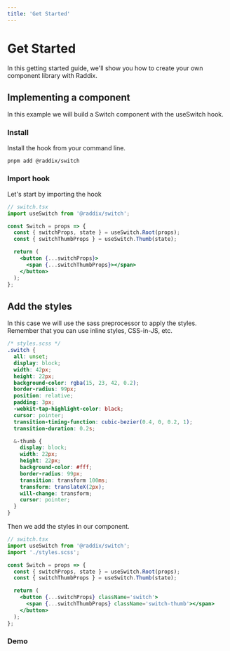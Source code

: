 ```yaml
---
title: 'Get Started'
---
```


# Get Started

In this getting started guide, we'll show you how to create your own
component library with Raddix.

## Implementing a component

In this example we will build a Switch component with the useSwitch hook.

### Install

Install the hook from your command line.

```bash
pnpm add @raddix/switch
```

### Import hook

Let's start by importing the hook

```jsx
// switch.tsx
import useSwitch from '@raddix/switch';

const Switch = props => {
  const { switchProps, state } = useSwitch.Root(props);
  const { switchThumbProps } = useSwitch.Thumb(state);

  return (
    <button {...switchProps}>
      <span {...switchThumbProps}></span>
    </button>
  );
};
```

## Add the styles

In this case we will use the sass preprocessor to apply the styles.
Remember that you can use inline styles, CSS-in-JS, etc.

```scss
/* styles.scss */
.switch {
  all: unset;
  display: block;
  width: 42px;
  height: 22px;
  background-color: rgba(15, 23, 42, 0.2);
  border-radius: 99px;
  position: relative;
  padding: 3px;
  -webkit-tap-highlight-color: black;
  cursor: pointer;
  transition-timing-function: cubic-bezier(0.4, 0, 0.2, 1);
  transition-duration: 0.2s;

  &-thumb {
    display: block;
    width: 22px;
    height: 22px;
    background-color: #fff;
    border-radius: 99px;
    transition: transform 100ms;
    transform: translateX(2px);
    will-change: transform;
    cursor: pointer;
  }
}
```

Then we add the styles in our component.

```jsx
// switch.tsx
import useSwitch from '@raddix/switch';
import './styles.scss';

const Switch = props => {
  const { switchProps, state } = useSwitch.Root(props);
  const { switchThumbProps } = useSwitch.Thumb(state);

  return (
    <button {...switchProps} className='switch'>
      <span {...switchThumbProps} className='switch-thumb'></span>
    </button>
  );
};
```

### Demo
